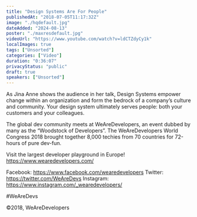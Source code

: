 ```yaml
---
title: "Design Systems Are For People"
publishedAt: "2018-07-05T11:17:32Z"
image: "./hqdefault.jpg"
dateAdded: "2024-08-13"
poster: "./maxresdefault.jpg"
videoUrl: "https://www.youtube.com/watch?v=ldCTZdyCy1k"
localImages: true
tags: ["Unsorted"]
categories: ["Video"]
duration: "0:36:07"
privacyStatus: "public"
draft: true
speakers: ["Unsorted"]
---
```

As Jina Anne shows the audience in her talk, Design Systems empower change within an organization and form the bedrock of a company’s culture and community. Your design system ultimately serves people: both your customers and your colleagues.

The global dev community meets at WeAreDevelopers, an event dubbed by many as the “Woodstock of Developers”. The WeAreDevelopers World Congress 2018 brought together 8,000 techies from 70 countries for 72-hours of pure dev-fun.

Visit the largest developer playground in Europe!
https://www.wearedevelopers.com/

Facebook: https://www.facebook.com/wearedevelopers
Twitter: https://twitter.com/WeAreDevs
Instagram: https://www.instagram.com/_wearedevelopers/

#WeAreDevs

©2018, WeAreDevelopers
